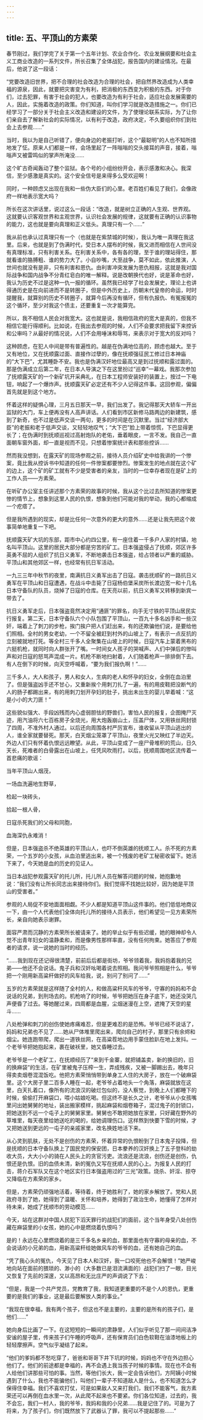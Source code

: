 ```yaml
---
---
---
```

title: 五、平顶山的方素荣
---




春节刚过，我们学完了关于第一个五年计划、农业合作化、农业发展纲要和社会主义工商业改造的一系列文件，所长召集了全体战犯，报告国内的建设情况。在最后，他说了这一段话：

“党要改造旧世界，把不合理的社会改造为合理的社会，把自然界改造成为人类幸福的源泉，因此，就要把灾害变为有利，把消极的东西变为积极的东西。对于你们，过去犯罪，有害于社会的犯人，也要改造为有利于社会，适应社会发展需要的人，因此，实施着改造的政策。你们知道，叫你们学习就是改造措施之一。你们已经学习了一部分关于社会主义改造和建设的文件，为了使理论联系实际，为了让你们亲自去了解新社会的实际情况，以有利于改造，政府决定，不久要组织你们到社会上去参观……”

当时，我以为是自己听错了，便向身边的老振打听，这个“最聪明”的人也不知所措地发了怔。原来人们都是一样，会场里起了一阵嗡嗡的交头接耳的声音，接着，嗡嗡声又被雷鸣似的掌声所淹没……

这个旷古奇闻轰动了整个监狱。各个号的小组纷纷开会，表示感激和决心。我深信，至少感激是真实的。这个安全信号是来得多么受欢迎啊！

同时，一种顾虑又出现在我和一些伪大臣们的心里。老百姓们看见了我们，会像政府一样地表示宽大吗？

所长在这次讲话里，说过这么一段话：“改造，就是树立正确的人生观、世界观。这就要认识客观世界和主观世界，认识社会发展的规律，这就要有正确的认识事物的能力，这也就是要向真理和正义低头。真理只有一个……”

我从前也承认过真理只有一个（也就是在紫禁城的时候），我认为唯一真理在我这里。后来，也就是到了伪满时代，受日本人摆布的时候，我又进而相信在人世间没有真理标准，只有利害关系。在利害关系中，各有各的理，至于谁的理站得住，那就看谁的胳膊粗、谁的势力大了。小自吵嘴，大至战争，莫不如此，依此推演，人世间也就没有是非，只有利害和恩仇。由利害冲突发展为恩仇相报，这就是我对国际战争和国内战争不分青红皂白的唯一解释。说是改朝换代也好，说是革命也好，我认为历史不过是这种一仇一报的循环。虽然我已经学了社会发展史，理论上也讲得通历史是在向前进而不是转圈子，但是中外历史上，历朝末代皇帝的命运，时时提醒我，就算别的历史不转圈子，就算今后再没有循环，但有仇报仇、有冤报冤的这个循环，至少对我这个债主，还要重复一次才能算完。

所以，我不相信人民会对我宽大。这也就是说，我相信政府的宽大是真的，但我不相信它能行得顺利。比如说，在我出去参观的时候，人们不会要求把我留下来控诉和公审吗？从最好的情况说，人们不会用唾沫和辱骂，来表示对于宽大的反对吗？

这种顾虑，在犯人中间是带有普遍性的。越是在伪满地位高的，顾虑也越大。至于又有地位，又在抚顺露过面、直接作过孽的，像在抚顺强征民工修过日本神庙的“大下巴”，尤其睡卧不安。我也是伪满汉奸地位最高又是到过抚顺和露过面的。那是伪满成立后第二年，在日本人导演之下在这里扮过“巡幸”一幕戏。我那次参加了抚顺露天矿的一个新矿坑开采典礼，在日本工程师安装好的装置上，按过一下电钮，响起了一个爆炸声。抚顺露天矿必定还有不少人记得这件事。这回参观，偏偏首先就是到这个地方。

怀着这样的疑惧心理，三月五日那天一早，我们出发了。我记得那天大轿车一开出监狱的大门，车上便再没有人高声讲话。人们看到市区新修马路两边的新建筑，感到了新奇，也不过是低声交谈一两句，更多的时间是在沉默里。当过“经济部大臣”的老振和老于低声交谈，又轻轻地叹气；“大下巴”脸上带着惊慌，下巴显得更长了；在伪满时到抚顺巡视过高射炮队的老佑，垂着眼皮，一言不发。我自己一直面朝车窗外面，却一直是视而不见，只想着惨案统计表和那些控诉……

然而我没想到，在露天矿的现场参观之前，接待人员介绍矿史中给我讲的一个惨案，竟比我从控诉书中知道的任何一件惨案都要惨烈。惨案发生的地点就在这个矿的边上，这个矿的矿工就有不少是受害者的亲友，当时的一位幸存者现在是矿上的工作人员——方素荣。

在听矿办公室主任讲述那个方素荣的故事的时候，我从这个比过去所知道的惨案更惨的情节上，想象到这里人民的仇恨，想象到他们可能对我的举动，我的心都缩成一个疙瘩了。

但是我所遇到的现实，却是比任何一次意外的更大的意外……还是让我先把这个故事简单地重复一下吧。

抚顺露天矿大坑的东部，距市中心约四公里，有一座住着一千多户人家的村镇，地名叫平顶山。这里的居民大部分都是穷苦的矿工。日本强盗侵占了抚顺，郊区许多英勇不屈的人组织了抗日义勇军，不断地袭击日本强盗，给占领者以严重的威胁。平顶山和其他郊区一样，也经常有抗日军活动。

一九三三年中秋节的夜里，南满抗日义勇军出击了日寇。袭击抚顺矿的一路抗日义勇军在平顶山和日寇遭遇，在战斗中击毙了日寇杨伯堡采炭所长渡边宽一和十几名日本守备队的队员，烧掉了日寇的仓库。在天亮以前，抗日义勇军又转移到新宾一带去了。

抗日义勇军走后，日本强盗竟然决定用“通匪”的罪名，向手无寸铁的平顶山居民实行报复。第二天，日本守备队六个小队包围了平顶山，一百九十多名凶手和一些汉奸，端着上了刺刀的步枪，挨门挨户把人们赶出来，有的还欺骗他们说，是要给他们照相。全村的男女老幼，一个不留全被赶到村外的山坡上了，有表示一点反抗的立刻被就地打死。等全村三千多人全聚集在山坡上的时候，日寇汽车上蒙着黑布的六挺机枪，就同时向人群张开了嘴。一时间女人孩子的哭喊声、人们中弹后的惨叫声和对日寇的怒骂声混成一片。机枪不断地扫射着，人们随着枪声一排排倒下去。有人在倒下的时候，向天空呼喊着，“要为我们报仇啊！”……

三千多人，大人和孩子，男人和女人，生病的老人和怀孕的妇女，全倒在血泊里了。但是强盗凶手还不甘心，又重新挨个用刺刀扎了一遍，有的用皮鞋把没断气的人的肠子都踢出来，有的用刺刀划开孕妇的肚子，挑出未出生的婴儿举着喊：“这是小小的大刀匪！”

这些貌似强大、手段凶残而内心虚弱胆怯的野兽们，害怕人民的报复，企图掩尸灭迹，用汽油将六七百栋房子全烧光，用大炮轰崩山土，压盖尸体，又用铁丝网封锁了四周，不准外村人通过。以后还向周围各村严厉宣布，谁收留从平顶山逃出的人，谁全家就要替死。那天，白天烟尘笼罩了平顶山，夜里火光又映红了半边天。外边人们只有怀着仇恨远远瞭望。从此，平顶山变成了一座尸骨堆积的荒山，日久天长，死难者的白骨露出在山坡上，任凭风吹雨打。以后，抚顺周围地区流传着一首悲痛的歌谣：

当年平顶山人烟茂，

一场血洗遍地生野草，

检起一块砖头，

拾起一根人骨，

日寇杀死我们的父母和同胞，

血海深仇永难消！

但是，日本强盗杀不绝英雄的平顶山人，也吓不倒英雄的抚顺工人。杀不死的方素荣，一个五岁的小女孩，从血泊里逃出来，被一个残废的老矿工秘密收留下。她活下来了，今天她是血的历史的见证人。

当日本战犯参观露天矿的托儿所，托儿所人员在解答问题的时候，她抱歉地说：“我们没有让所长同志出来接待你们。我们觉得不找她比较好，因为她是平顶山的受害者。”

参观的人局促不安地面面相觑。不少人都是知道平顶山这件事的。他们低低地商议一下，由一个人代表他们全体向托儿所的接待人员表示，他们希望见一见方素荣所长，亲自向她表示谢罪。

面容严肃而沉静的方素荣所长被请来了。她的举止似乎有些迟缓，她的眼神却令人觉不出青年妇女的温静柔和，而是像男性那样率直，没有任何拘束。她答应了参观者的请求，说一说她的当时的经历。

“……我到现在还记得很清楚，前前后后都是街坊，爷爷领着我，我妈抱着我的兄弟——他还不会说话。鬼子兵和汉奸吆喝着说去照相。我问爷爷照相是什么，爷爷把一个刚用新高粱秆做好的风车给我，说，别问了别问了……”

五岁的方素荣就是这样随了全村的人，和做高粱秆风车的爷爷，守寡的妈妈和不会说话的兄弟，到刑场去的。机枪响了的时候，爷爷把她压在身子底下，她还没哭几声便昏了过去。等她醒过来，四周都是血腥，尘烟迷漫在上空，遮掩了天空的星斗……

八处枪弹和刺刀的创伤使她疼痛难忍，但是更难忍的是恐怖。爷爷已经不说话了，妈妈和兄弟也不见了……她从尸体堆里爬出来，爬向自己的村子，那里只有余烬和烟尘。她连跑带爬，爬出一道铁丝网，在高粱茬地边用手蒙住脸趴在地上发抖。一个老爷爷把她抱起来，裹在破袄里，她又昏睡过去。

老爷爷是一个老矿工，在抚顺经历了“来到千金寨，就把铺盖卖，新的换旧的，旧的换麻袋”的生活，在矿里被鬼子压榨一生，弄成残疾，又被一脚踢出去，晚年只得卖卖烟卷混混饭吃。他把方素荣悄悄带到单身工人住的大房子，放在一个破麻袋里。这个大房子里二百多人睡在一起，老爷爷占着地头一个角落，麻袋就放在这里，白天扎着口，像所有的流浪汉的破烂包似的，没人察觉，到晚上人们都睡下的时候，偷偷打开麻袋口，喂小姑娘吃喝。但这终不是长久之计，老爷爷从小女孩嘴里问出她舅舅的地址，装出搬家模样，挑起麻袋和烟卷箱子，混过鬼子的封锁口，把她送到不远一个屯子上的舅舅家里。舅舅也不敢把她放在家里，只好藏在野外的草堆里，每天夜里给她送吃的喝的，给她调理伤口。这样熬到快要下雪的时候，才又把她送到更远的一屯子的亲戚家里，改名换姓地活下来。

从心灵到肌肤，无处不是创伤的方素荣，怀着异常的仇恨盼到了日本鬼子投降，但是抚顺的日本守备队换上了国民党的保安团，日本豢养的汉奸换上了五子登科的劫收大员，大大小小的骑在人民头上的贪官污吏。流浪还是流浪，创伤还是创伤，仇恨还是仇恨。旧的血债未清，新的冤仇又写在抚顺人民的心上。为报复人民的打击，蒋介石军队又在这个地区实行日本强盗用过的“三光”政策。烧杀、奸淫、掠夺又降临在方素荣的家乡。

但是，方素荣仍顽强地活着，等待着，终于她胜利了，她的家乡解放了。党和人民政府寻到了她，她得到了温暖、关怀和培养，她得到了政治生命，她懂得了怎样对待未来，她成了抚顺市的劳动模范……

今天，站在这群对中国人民犯下滔天罪行的战犯们的面前，这个当年身受八处创伤藏在麻袋里的小女孩，她的心中是燃烧着仇恨吗？

是的！永远在心里燃烧着的是三千多名乡亲的血，那里面也有守寡的母亲的血，不会说话的小兄弟的血，用新高粱秆给她做风车的爷爷的血，还有她自己的血。

“凭了我心头的冤仇，今天见了日本人和汉奸，我一口咬死他也不会解恨！”她严峻地向站在面前的猥琐的、渺小的（大多数已是泪流满面的）战犯们扫了一眼，目光又恢复了先前的深邃，又以高昂和无比庄严的声调说了下去：

“但是，我是一个共产党员，党教育了我，我知道更重要的不是个人的恩仇，更重要的是我们的事业，这是最后要解放人类的事业。”

“我现在很幸福，我有两个孩子，但这也不是主要的，主要的是所有的孩子们，是他们……”

她向身后比画了一下。在这短短的一瞬间的肃静里，人们似乎听见了那一间间洁净安谧的屋子里，传来孩子们午睡的呼吸声，还有保育员们白色软鞋在油漆地板上的轻轻摩擦声。空气似乎凝结了起来。

“他们的爹妈都不愁吃穿了，爸爸和哥哥下井下坑的时候，妈妈也不守在外边担心他们了。他们的前途都是幸福的，再不会遇上我当孩子时候的事情。现在也不会有人给他们讲那些可怕的事。当然，等他们长大，我一定会告诉他们，方阿姨小时候遇到了什么，我也不能骗他们，叫他们一辈子不知道敌人是什么，也不知道怎么才保得住幸福。我们不喜欢打仗，可是如果敌人又来打我们，我们不能客气，我方素荣还可以再倒在血水里一次，从此爬不起来也不要紧。你们各位知道，过去的，我不会忘，我们一村人，我的爷爷，我妈和我的小兄弟……我是记住了的。可是为了将来，为了孩子们，你们既然放下了武器认了罪，我可以不提起那些……”
